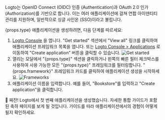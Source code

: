 
Logto는 OpenID Connect (OIDC) 인증 (Authentication)과 OAuth 2.0 인가 (Authorization)를 기반으로 합니다. 이는 여러 애플리케이션에 걸쳐 연합 아이덴티티 관리를 지원하며, 일반적으로 싱글 사인온 (SSO)이라고 불립니다.

{props.type} 애플리케이션을 생성하려면, 다음 단계를 따르세요:

1. [Logto Console](https://cloud.logto.io) 을 엽니다. "Get started" 섹션에서 "View all" 링크를 클릭하여 애플리케이션 프레임워크 목록을 엽니다. 또는 [Logto Console > Applications](https://cloud.logto.io/to/applications) 로 이동하여 "Create application" 버튼을 클릭할 수 있습니다.
   <img src={getStartedImage} alt="Get started" />
2. 열리는 모달에서 "{props.type}" 섹션을 클릭하거나 왼쪽의 빠른 필터 체크박스를 사용하여 사용 가능한 모든 "{props.type}" 프레임워크를 필터링합니다. "{props.framework}" 프레임워크 카드를 클릭하여 애플리케이션 생성을 시작하세요.
   <img src={frameworkListImage} alt="Frameworks" />
3. 애플리케이션 이름을 입력합니다. 예를 들어, "Bookstore"를 입력하고 "Create application"을 클릭합니다.

🎉 짜잔! Logto에서 첫 번째 애플리케이션을 생성했습니다. 자세한 통합 가이드가 포함된 축하 페이지를 보게 될 것입니다. 가이드를 따라 애플리케이션에서의 경험이 어떻게 될지 확인하세요.
